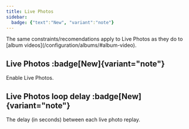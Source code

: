 ```yaml
---
title: Live Photos
sidebar:
  badge: {"text":"New", "variant":"note"}
---
```



<Aside>
The same constraints/recomendations apply to Live Photos as they do to [album videos](/configuration/albums/#album-video).
</Aside>

## Live Photos :badge[New]{variant="note"}

Enable Live Photos.

<Settings
    config="live_photos"
    env="KIOSK_LIVE_PHOTOS"
    url="live_photos"
    value="bool"
    defaultValue="false"
/>


## Live Photos loop delay :badge[New]{variant="note"}

The delay (in seconds) between each live photo replay.

<Settings
    config="live_photo_loop_delay"
    env="KIOSK_LIVE_PHOTO_LOOP_DELAY"
    url="live_photo_loop_delay"
    value="int"
    defaultValue="0"
/>
